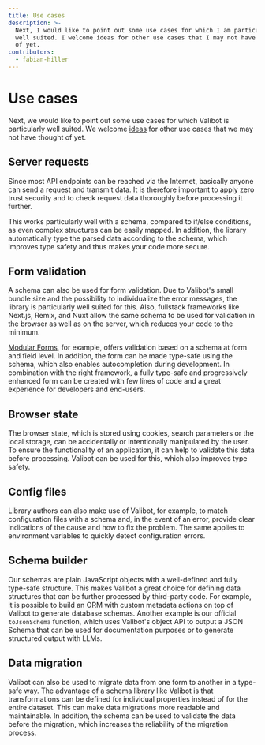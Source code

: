 ```yaml
---
title: Use cases
description: >-
  Next, I would like to point out some use cases for which I am particularly
  well suited. I welcome ideas for other use cases that I may not have thought
  of yet.
contributors:
  - fabian-hiller
---
```


# Use cases

Next, we would like to point out some use cases for which Valibot is particularly well suited. We welcome [ideas](https://github.com/fabian-hiller/valibot/issues/new) for other use cases that we may not have thought of yet.

## Server requests

Since most API endpoints can be reached via the Internet, basically anyone can send a request and transmit data. It is therefore important to apply zero trust security and to check request data thoroughly before processing it further.

This works particularly well with a schema, compared to if/else conditions, as even complex structures can be easily mapped. In addition, the library automatically type the parsed data according to the schema, which improves type safety and thus makes your code more secure.

## Form validation

A schema can also be used for form validation. Due to Valibot's small bundle size and the possibility to individualize the error messages, the library is particularly well suited for this. Also, fullstack frameworks like Next.js, Remix, and Nuxt allow the same schema to be used for validation in the browser as well as on the server, which reduces your code to the minimum.

[Modular Forms](https://modularforms.dev/react/guides/validate-your-fields#schema-validation), for example, offers validation based on a schema at form and field level. In addition, the form can be made type-safe using the schema, which also enables autocompletion during development. In combination with the right framework, a fully type-safe and progressively enhanced form can be created with few lines of code and a great experience for developers and end-users.

## Browser state

The browser state, which is stored using cookies, search parameters or the local storage, can be accidentally or intentionally manipulated by the user. To ensure the functionality of an application, it can help to validate this data before processing. Valibot can be used for this, which also improves type safety.

## Config files

Library authors can also make use of Valibot, for example, to match configuration files with a schema and, in the event of an error, provide clear indications of the cause and how to fix the problem. The same applies to environment variables to quickly detect configuration errors.

## Schema builder

Our schemas are plain JavaScript objects with a well-defined and fully type-safe structure. This makes Valibot a great choice for defining data structures that can be further processed by third-party code. For example, it is possible to build an ORM with custom metadata actions on top of Valibot to generate database schemas. Another example is our official `toJsonSchema` function, which uses Valibot's object API to output a JSON Schema that can be used for documentation purposes or to generate structured output with LLMs.

## Data migration

Valibot can also be used to migrate data from one form to another in a type-safe way. The advantage of a schema library like Valibot is that transformations can be defined for individual properties instead of for the entire dataset. This can make data migrations more readable and maintainable. In addition, the schema can be used to validate the data before the migration, which increases the reliability of the migration process.
